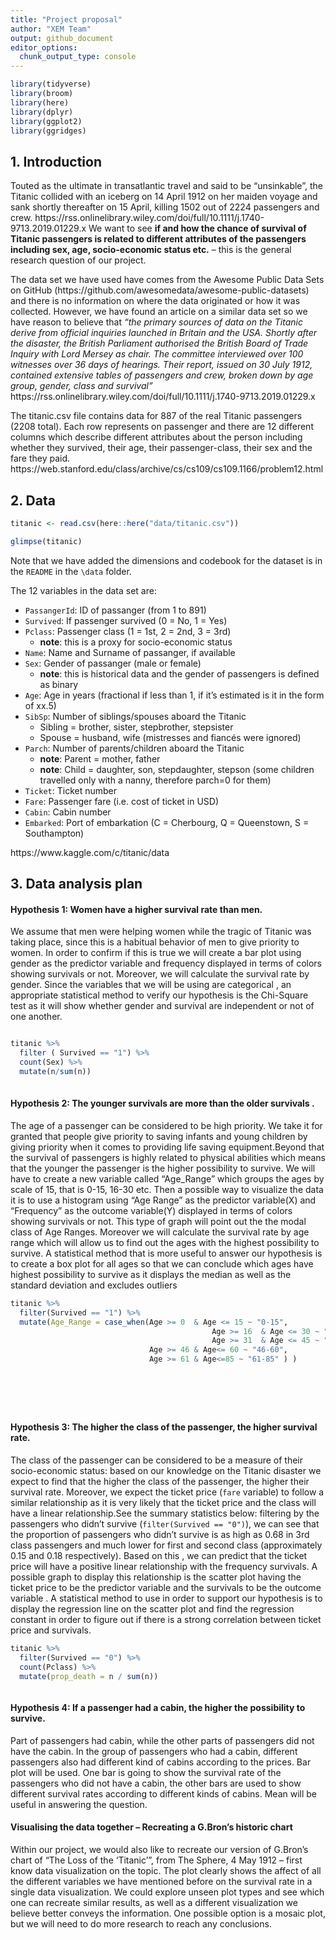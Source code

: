 ```yaml
---
title: "Project proposal"
author: "XEM Team"
output: github_document
editor_options: 
  chunk_output_type: console
---
```


```r
library(tidyverse)
library(broom)
library(here)
library(dplyr)
library(ggplot2)
library(ggridges)

```

## 1. Introduction

Touted as the ultimate in transatlantic travel and said to be “unsinkable”, the Titanic collided with an iceberg on 14 April 1912 on her maiden voyage and sank shortly thereafter on 15 April, killing 1502 out of 2224 passengers and crew. https://rss.onlinelibrary.wiley.com/doi/full/10.1111/j.1740-9713.2019.01229.x We want to see **if and how the chance of survival of Titanic passengers is related to different attributes of the passengers including sex, age, socio-economic status etc.** -- this is the general research question of our project. 

The data set we have used have comes from the Awesome Public Data Sets on GitHub (https://github.com/awesomedata/awesome-public-datasets) and there is no information on where the data originated or how it was collected. However, we have found an article on a similar data set so we have reason to believe that *"the primary sources of data on the Titanic derive from official inquiries launched in Britain and the USA. Shortly after the disaster, the British Parliament authorised the British Board of Trade Inquiry with Lord Mersey as chair. The committee interviewed over 100 witnesses over 36 days of hearings. Their report, issued on 30 July 1912, contained extensive tables of passengers and crew, broken down by age group, gender, class and survival"* https://rss.onlinelibrary.wiley.com/doi/full/10.1111/j.1740-9713.2019.01229.x 

The titanic.csv file contains data for 887 of the real Titanic passengers (2208 total). Each row represents on passenger and there are 12 different columns which describe different attributes about the person including whether they survived, their age, their passenger-class, their sex and the fare they paid. https://web.stanford.edu/class/archive/cs/cs109/cs109.1166/problem12.html

## 2. Data

```r
titanic <- read.csv(here::here("data/titanic.csv"))

glimpse(titanic)
```

Note that we have added the dimensions and codebook for the dataset is in the `README` in the `\data` folder. 

The 12 variables in the data set are:

* `PassangerId`: ID of passanger (from 1 to 891)
* `Survived`: If passenger survived (0 = No, 1 = Yes)
* `Pclass`: Passenger class (1 = 1st, 2 = 2nd, 3 = 3rd) 
  + **note**: this is a proxy for socio-economic status
* `Name`: Name and Surname of passanger, if available
* `Sex`: Gender of passanger (male or female)
  + **note**: this is historical data and the gender of passengers is defined as binary
* `Age`: Age in years (fractional if less than 1, if it's estimated is it in the form of xx.5)
* `SibSp`: Number of siblings/spouses aboard the Titanic
  + Sibling = brother, sister, stepbrother, stepsister
  + Spouse = husband, wife (mistresses and fiancés were ignored)
* `Parch`: Number of parents/children aboard the Titanic
  + **note**: Parent = mother, father
  + **note**: Child = daughter, son, stepdaughter, stepson (some children travelled only with a nanny, therefore parch=0 for them)
* `Ticket`: Ticket number
* `Fare`: Passenger fare (i.e. cost of ticket in USD)
* `Cabin`: Cabin number
* `Embarked`: Port of embarkation (C = Cherbourg, Q = Queenstown, S = Southampton)

https://www.kaggle.com/c/titanic/data


## 3. Data analysis plan
#### Hypothesis 1: Women have a higher survival rate than men. 
We assume that men were helping women while the tragic of Titanic was taking place, since this is a habitual behavior of men to give priority to women. In order to confirm if this is true we will create a bar plot using gender as the predictor variable and frequency displayed in terms of colors showing survivals or not. Moreover,  we will calculate the survival rate by gender. Since the variables that we will be using are categorical , an appropriate statistical method to verify our hypothesis is the Chi-Square test as it will show whether gender and survival are independent or not of one another. 
```r

```
```r
titanic %>%
  filter ( Survived == "1") %>%
  count(Sex) %>%
  mutate(n/sum(n))
  

```

#### Hypothesis 2: The younger survivals are more than the older survivals  . 
The age of a passenger can be considered to be high priority. We take it for granted that people give priority to saving infants and young children by giving priority when it comes to providing life saving equipment.Beyond that the survival of  passengers is highly related to physical abilities which means that the younger the passenger is the higher possibility to survive. We will have to create a new variable called "Age_Range " which groups the ages by scale of 15, that is 0-15, 16-30 etc. Then a possible way to visualize the data it is to use a histogram  using "Age Range" as the predictor variable(X) and "Frequency" as the outcome variable(Y) displayed in terms of colors showing survivals or not. This type of graph will point out the the modal class of Age Ranges. Moreover we will calculate the survival rate by age range which will allow us to find out the ages with the highest possibility to survive. A statistical method that is more useful to answer our hypothesis is to create a box plot for all ages so that we can conclude which ages have highest possibility to survive as it displays the median as well as the standard deviation and excludes outliers
```r
titanic %>%
  filter(Survived == "1") %>%
  mutate(Age_Range = case_when(Age >= 0  & Age <= 15 ~ "0-15",
                                             Age >= 16  & Age <= 30 ~ "16-30",
                                             Age >= 31  & Age <= 45 ~ "31-45",
                               Age >= 46 & Age<= 60 ~ "46-60",
                               Age >= 61 & Age<=85 ~ "61-85" ) )

  

                        
  


```

#### Hypothesis 3: The higher the class of the passenger, the higher survival rate. 
The class of the passenger can be considered to be a measure of their socio-economic status: based on our knowledge on the Titanic disaster we expect to find that the higher the class of the passenger, the higher their survival rate. Moreover, we expect the ticket price (`fare` variable) to follow a similar relationship as it is very likely that the ticket price and the class will have a linear relationship.See the summary statistics below: filtering by the passengers who didn't survive (`filter(Survived == "0")`), we can see that the proportion of passengers who didn't survive is as high as 0.68 in 3rd class passengers and much lower for first and second class (approximately 0.15 and 0.18 respectively). Based on this , we can  predict that the ticket price will have a positive linear relationship with the  frequency survivals. A possible graph to display this relationship is the scatter plot having the ticket price to be the predictor variable and the survivals to be the outcome variable . A statistical method to use  in order to support our hypothesis  is to display the regression line on the scatter plot and find the regression constant in order to  figure out if there is a strong correlation between ticket price and survivals. 

```r
titanic %>%
  filter(Survived == "0") %>%
  count(Pclass) %>%
  mutate(prop_death = n / sum(n)) 
```

```r
         
           

```

#### Hypothesis 4: If a passenger had a cabin, the higher the possibility to survive. 
Part of passengers had cabin, while the other parts of passengers did not have the cabin. In the group of passengers who had a cabin, different passengers also had different kind of cabins according to the prices. Bar plot will be used. One bar is going to show the survival rate of the passengers who did not have a cabin, the other bars are used to show different survival rates according to different kinds of cabins. Mean will be useful in answering the question. 


#### Visualising the data together -- Recreating a G.Bron's historic chart 
Within our project, we would also like to recreate our version of G.Bron's chart of “The Loss of the ‘Titanic'”, from The Sphere, 4 May 1912 -- first know data visualization on the topic. The plot clearly shows the affect of all the different variables we have mentioned before on the survival rate in a single data visualization. We could explore unseen plot types and see which one can recreate similar results, as well as a different visualization we believe better conveys the information. One possible option is a mosaic plot, but we will need to do more research to reach any conclusions.




